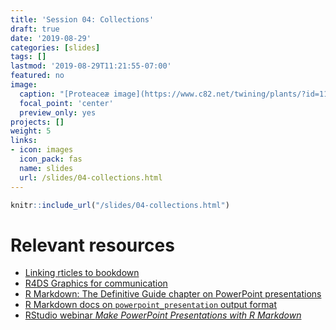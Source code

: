 ```yaml
---
title: 'Session 04: Collections'
draft: true
date: '2019-08-29'
categories: [slides]
tags: []
lastmod: '2019-08-29T11:21:55-07:00'
featured: no
image:
  caption: "[Proteaceæ image](https://www.c82.net/twining/plants/?id=118) by Nicholas Rougeux, CC-BY-SA"
  focal_point: 'center'
  preview_only: yes
projects: []
weight: 5
links:
- icon: images
  icon_pack: fas
  name: slides
  url: /slides/04-collections.html
---
```


```r
knitr::include_url("/slides/04-collections.html")
```

# Relevant resources

+ [Linking rticles to bookdown](https://bookdown.org/yihui/rmarkdown/rticles-bookdown.html)
+ [R4DS Graphics for communication](https://r4ds.had.co.nz/graphics-for-communication.html)
+ [R Markdown: The Definitive Guide chapter on PowerPoint presentations](https://bookdown.org/yihui/rmarkdown/powerpoint-presentation.html)
+ [R Markdown docs on `powerpoint_presentation` output format](https://rmarkdown.rstudio.com/docs/reference/powerpoint_presentation.html)
+ [RStudio webinar _Make PowerPoint Presentations with R Markdown_ ](https://resources.rstudio.com/webinars/make-powerpoint-presentations-with-r-markdown-nathan-stephens)
